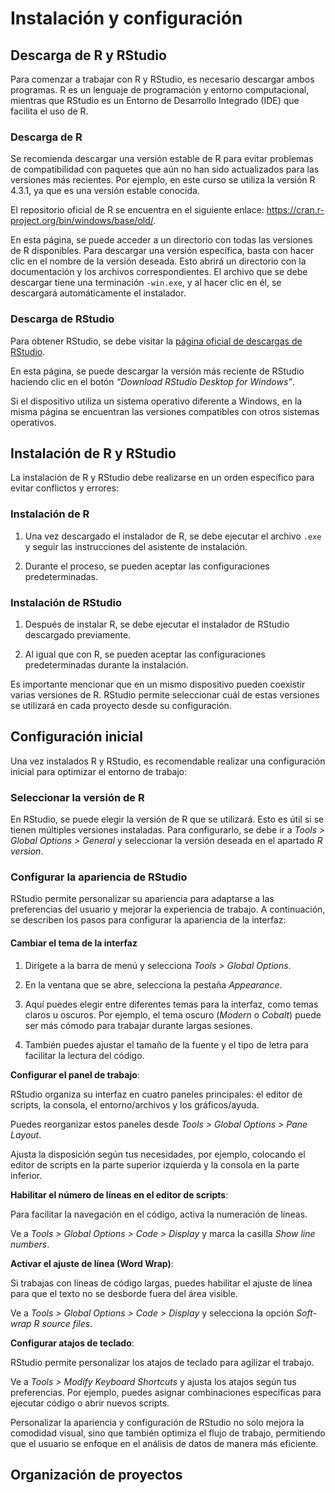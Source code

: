 # Instalación y configuración

## Descarga de R y RStudio

Para comenzar a trabajar con R y RStudio, es necesario descargar ambos programas. R es un lenguaje de programación y entorno computacional, mientras que RStudio es un Entorno de Desarrollo Integrado (IDE) que facilita el uso de R.

### Descarga de R

Se recomienda descargar una versión estable de R para evitar problemas de compatibilidad con paquetes que aún no han sido actualizados para las versiones más recientes. Por ejemplo, en este curso se utiliza la versión R 4.3.1, ya que es una versión estable conocida.

El repositorio oficial de R se encuentra en el siguiente enlace: <https://cran.r-project.org/bin/windows/base/old/>.

En esta página, se puede acceder a un directorio con todas las versiones de R disponibles. Para descargar una versión específica, basta con hacer clic en el nombre de la versión deseada. Esto abrirá un directorio con la documentación y los archivos correspondientes. El archivo que se debe descargar tiene una terminación `-win.exe`, y al hacer clic en él, se descargará automáticamente el instalador.

### Descarga de RStudio

Para obtener RStudio, se debe visitar la [página oficial de descargas de RStudio](https://posit.co/download/rstudio-desktop/).

En esta página, se puede descargar la versión más reciente de RStudio haciendo clic en el botón *“Download RStudio Desktop for Windows”*.

Si el dispositivo utiliza un sistema operativo diferente a Windows, en la misma página se encuentran las versiones compatibles con otros sistemas operativos.

## Instalación de R y RStudio

La instalación de R y RStudio debe realizarse en un orden específico para evitar conflictos y errores:

### Instalación de R

1.  Una vez descargado el instalador de R, se debe ejecutar el archivo `.exe` y seguir las instrucciones del asistente de instalación.

2.  Durante el proceso, se pueden aceptar las configuraciones predeterminadas.

### Instalación de RStudio

1.  Después de instalar R, se debe ejecutar el instalador de RStudio descargado previamente.

2.  Al igual que con R, se pueden aceptar las configuraciones predeterminadas durante la instalación.

Es importante mencionar que en un mismo dispositivo pueden coexistir varias versiones de R. RStudio permite seleccionar cuál de estas versiones se utilizará en cada proyecto desde su configuración.

## Configuración inicial

Una vez instalados R y RStudio, es recomendable realizar una configuración inicial para optimizar el entorno de trabajo:

### Seleccionar la versión de R

En RStudio, se puede elegir la versión de R que se utilizará. Esto es útil si se tienen múltiples versiones instaladas. Para configurarlo, se debe ir a *Tools \> Global Options \> General* y seleccionar la versión deseada en el apartado *R version*.

### Configurar la apariencia de RStudio

RStudio permite personalizar su apariencia para adaptarse a las preferencias del usuario y mejorar la experiencia de trabajo. A continuación, se describen los pasos para configurar la apariencia de la interfaz:

#### **Cambiar el tema de la interfaz**

1.  Dirígete a la barra de menú y selecciona *Tools \> Global Options*.

2.  En la ventana que se abre, selecciona la pestaña *Appearance*.

3.  Aquí puedes elegir entre diferentes temas para la interfaz, como temas claros u oscuros. Por ejemplo, el tema oscuro (*Modern* o *Cobalt*) puede ser más cómodo para trabajar durante largas sesiones.

4.  También puedes ajustar el tamaño de la fuente y el tipo de letra para facilitar la lectura del código.

**Configurar el panel de trabajo**:

RStudio organiza su interfaz en cuatro paneles principales: el editor de scripts, la consola, el entorno/archivos y los gráficos/ayuda.

Puedes reorganizar estos paneles desde *Tools \> Global Options \> Pane Layout*.

Ajusta la disposición según tus necesidades, por ejemplo, colocando el editor de scripts en la parte superior izquierda y la consola en la parte inferior.

**Habilitar el número de líneas en el editor de scripts**:

Para facilitar la navegación en el código, activa la numeración de líneas.

Ve a *Tools \> Global Options \> Code \> Display* y marca la casilla *Show line numbers*.

**Activar el ajuste de línea (Word Wrap)**:

Si trabajas con líneas de código largas, puedes habilitar el ajuste de línea para que el texto no se desborde fuera del área visible.

Ve a *Tools \> Global Options \> Code \> Display* y selecciona la opción *Soft-wrap R source files*.

**Configurar atajos de teclado**:

RStudio permite personalizar los atajos de teclado para agilizar el trabajo.

Ve a *Tools \> Modify Keyboard Shortcuts* y ajusta los atajos según tus preferencias. Por ejemplo, puedes asignar combinaciones específicas para ejecutar código o abrir nuevos scripts.

Personalizar la apariencia y configuración de RStudio no solo mejora la comodidad visual, sino que también optimiza el flujo de trabajo, permitiendo que el usuario se enfoque en el análisis de datos de manera más eficiente.

## Organización de proyectos
